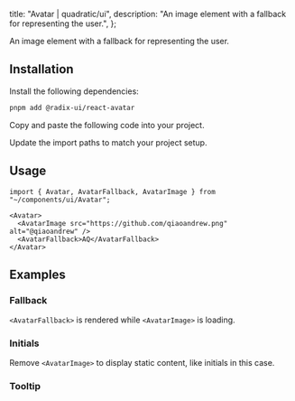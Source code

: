 
  title: "Avatar | quadratic/ui",
  description: "An image element with a fallback for representing the user.",
};

<Title>Avatar</Title>
<Description>An image element with a fallback for representing the user.</Description>
<ComponentPreview id="avatar" />

## Installation
<Steps>

<StepTitle>Install the following dependencies:</StepTitle>
<StepContent>
```bash
pnpm add @radix-ui/react-avatar
```
</StepContent>

<StepTitle>Copy and paste the following code into your project.</StepTitle>
<StepContent>
<FileSource id="avatar" />
</StepContent>

<StepTitle>Update the import paths to match your project setup.</StepTitle>

</Steps>

## Usage
```tsx
import { Avatar, AvatarFallback, AvatarImage } from "~/components/ui/Avatar";
```
```tsx
<Avatar>
  <AvatarImage src="https://github.com/qiaoandrew.png" alt="@qiaoandrew" />
  <AvatarFallback>AQ</AvatarFallback>
</Avatar>
```

## Examples

### Fallback
`<AvatarFallback>` is rendered while `<AvatarImage>` is loading.
<ComponentPreview id="avatar" />

### Initials
Remove `<AvatarImage>` to display static content, like initials in this case.
<ComponentPreview id="avatarInitials" />

### Tooltip
<ComponentPreview id="avatarTooltip" />

<Footer previousLabel="Aspect Ratio" previousHref="/docs/components/primitives/aspect-ratio" nextLabel="Badge" nextHref="/docs/components/primitives/badge" />